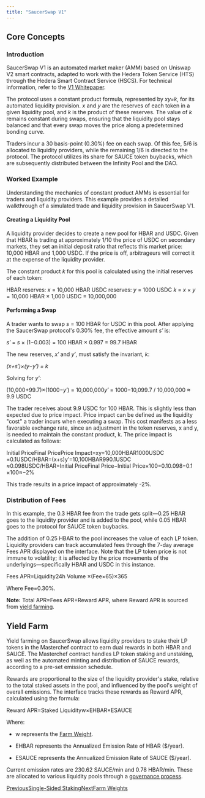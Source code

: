 ```yaml
---
title: "SaucerSwap V1"
---
```


## Core Concepts

### Introduction

SaucerSwap V1 is an automated market maker (AMM) based on Uniswap V2 smart contracts, adapted to work with the Hedera Token Service (HTS) through the Hedera Smart Contract Service (HSCS). For technical information, refer to the [V1 Whitepaper](https://www.saucerswap.finance/whitepaper.pdf).

The protocol uses a constant product formula, represented by *xy=k*, for its automated liquidity provision. *x* and *y* are the reserves of each token in a given liquidity pool, and *k* is the product of these reserves. The value of *k* remains constant during swaps, ensuring that the liquidity pool stays balanced and that every swap moves the price along a predetermined bonding curve.

Traders incur a 30 basis-point (0.30%) fee on each swap. Of this fee, 5/6 is allocated to liquidity providers, while the remaining 1/6 is directed to the protocol. The protocol utilizes its share for SAUCE token buybacks, which are subsequently distributed between the Infinity Pool and the DAO.

### Worked Example

Understanding the mechanics of constant product AMMs is essential for traders and liquidity providers. This example provides a detailed walkthrough of a simulated trade and liquidity provision in SaucerSwap V1.

#### Creating a Liquidity Pool

A liquidity provider decides to create a new pool for HBAR and USDC. Given that HBAR is trading at approximately 1/10 the price of USDC on secondary markets, they set an initial deposit ratio that reflects this market price: 10,000 HBAR and 1,000 USDC. If the price is off, arbitrageurs will correct it at the expense of the liquidity provider.

The constant product *k* for this pool is calculated using the initial reserves of each token:

HBAR reserves: *x* ​= 10,000 HBAR
USDC reserves: *y* = 1000 USDC
               *k* = *x* × *y*
                  \= 10,000 HBAR × 1,000 USDC
                  \= 10,000,000
​

#### Performing a Swap

A trader wants to swap *s* = 100 HBAR for USDC in this pool. After applying the SaucerSwap protocol'*s* 0.30% fee, the effective amount *s′* is:

*s′* = *s* × (1−0.003) = 100 HBAR × 0.997 = 99.7 HBAR

The new reserves, *x′* and *y′*, must satisfy the invariant, *k*:

*(x+s′)×(y−y′) = k*

Solving for *y′*:

(10,000+99.7)×(1000−*y′*) = 10,000,000*y′* = 1000−10,099.7 / 10,000,000 ​≈ 9.9 USDC



The trader receives about 9.9 USDC for 100 HBAR. This is slightly less than expected due to price impact. Price impact can be defined as the liquidity "cost" a trader incurs when executing a swap. This cost manifests as a less favorable exchange rate, since an adjustment in the token reserves, x and y, is needed to maintain the constant product, k. The price impact is calculated as follows:

Initial PriceFinal PricePrice Impact​=xy​=10,000HBAR1000USDC​=0.1USDC/HBAR=(x+s)y′​=10,100HBAR990.1USDC​≈0.098USDC/HBAR=Initial PriceFinal Price−Initial Price​×100=0.10.098−0.1​×100≈−2%​

This trade results in a price impact of approximately -2%.

### Distribution of Fees

In this example, the 0.3 HBAR fee from the trade gets split—0.25 HBAR goes to the liquidity provider and is added to the pool, while 0.05 HBAR goes to the protocol for SAUCE token buybacks.

The addition of 0.25 HBAR to the pool increases the value of each LP token. Liquidity providers can track accumulated fees through the 7-day average Fees APR displayed on the interface. Note that the LP token price is not immune to volatility; it is affected by the price movements of the underlyings—specifically HBAR and USDC in this instance.

Fees APR=Liquidity24h Volume ×(Fee×65​)​×365

Where Fee=0.30%.

**Note:** Total APR=Fees APR+Reward APR, where Reward APR is sourced from [yield farming](/protocol/saucerswap-v1#yield-farm).

## Yield Farm

Yield farming on SaucerSwap allows liquidity providers to stake their LP tokens in the Masterchef contract to earn dual rewards in both HBAR and SAUCE. The Masterchef contract handles LP token staking and unstaking, as well as the automated minting and distribution of SAUCE rewards, according to a pre-set emission schedule.

Rewards are proportional to the size of the liquidity provider's stake, relative to the total staked assets in the pool, and influenced by the pool's weight of overall emissions. The interface tracks these rewards as Reward APR, calculated using the formula:

Reward APR=Staked Liquidityw×EHBAR​×ESAUCE​​

Where:

* w represents the [Farm Weight](/protocol/saucerswap-v1/farm-weights).

* EHBAR​ represents the Annualized Emission Rate of HBAR ($/year).

* ESAUCE​ represents the Annualized Emission Rate of SAUCE ($/year).

Current emission rates are 230.62 SAUCE/min and 0.78 HBAR/min. These are allocated to various liquidity pools through a [governance process](/governance/overview).

[PreviousSingle-Sided Staking](/get-started/saucerswap-tutorials/single-sided-staking)[NextFarm Weights](/protocol/saucerswap-v1/farm-weights)